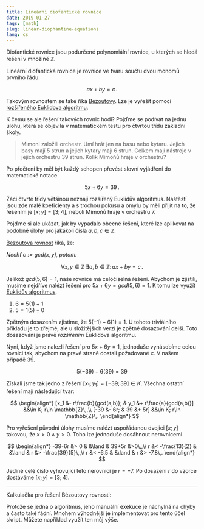 ```yaml
---
title: Lineární diofantické rovnice
date: 2019-01-27
tags: [math]
slug: linear-diophantine-equations
lang: cs
---
```



Diofantické rovnice jsou <span class="hint" title="mající více neznámých, než rovností">podurčené</span> polynomiální rovnice, u kterých se hledá
řešení v množině $\mathbb{Z}$.

Lineární diofantická rovnice je rovnice ve tvaru součtu dvou monomů prvního řádu:

$$
ax+by=c\,.
$$

Takovým rovnostem se také říká [Bézoutovy](https://cs.wikipedia.org/wiki/B%C3%A9zoutova_rovnost). Lze je vyřešit pomocí [rozšířeného Euklidova algoritmu](https://cs.wikipedia.org/wiki/Roz%C5%A1%C3%AD%C5%99en%C3%BD_Eukleid%C5%AFv_algoritmus).

K čemu se ale řešení takových rovnic hodí? Pojďme se podívat na jednu úlohu,
která se objevila v matematickém testu pro čtvrtou třídu základní školy.

> Mimoni založili orchestr. Umí hrát jen na basu nebo kytaru. Jejich basy mají 5 strun a jejich kytary mají 6 strun. Celkem mají nástroje v jejich orchestru 39 strun. Kolik Mimoňů hraje v orchestru?

Po přečtení by měl být každý schopen převést slovní vyjádření do matematické notace

$$
5x+6y=39\,.
$$

Žáci čtvrté třídy většinou neznají rozšířený Euklidův algoritmus. Naštěstí jsou
zde malé koeficienty a s trochou pokusu a omylu by měli přijít na to, že řešením
je $[x;y]=[3;4]$, neboli Mimoňů hraje v orchestru 7.

Pojďme si ale ukázat, jak by vypadalo obecné řešení, které lze aplikovat na
podobné úlohy pro jakákoli čísla $a, b, c\in \mathbb{Z}$.

[Bézoutova rovnost](https://cs.wikipedia.org/wiki/B%C3%A9zoutova_rovnost) říká,
že:

_Nechť $c:=gcd(x,y)$, potom:_

$$
\forall x,y\in\mathbb{Z}\ \exists a,b\in\mathbb{Z}\colon ax+by=c\,.
$$

Jelikož $gcd(5,6)=1$, naše rovnice má celočíselná řešení. Abychom je zjistili, musíme
nejdříve nalézt řešení pro $5x+6y=gcd(5,6)=1$. K tomu lze využít [Euklidův algoritmus](https://cs.wikipedia.org/wiki/Eukleid%C5%AFv_algoritmus).

1. $6=5(1)+1$
2. $5=1(5)+0$

Zpětným dosazením zjistíme, že
$5(-1)+6(1)=1$. U tohoto triviálního příkladu je to zřejmé, ale u složitějších verzí
je zpětné dosazování delší. Toto dosazování je právě _rozšířením_ Euklidova algoritmu.

Nyní, když jsme nalezli řešení pro $5x+6y=1$, jednoduše vynásobíme celou rovnici tak,
abychom na pravé straně dostali požadované $c$. V našem případě 39.

$$
5(-39)+6(39)=39
$$

Získali jsme tak jedno z řešení $[x_1;y_1]=[-39;39]\in K$. Všechna ostatní řešení mají
následující tvar:

$$
\begin{align*}
[x_1 &- r\frac{b}{gcd(a,b)}; & y_1 &+ r\frac{a}{gcd(a,b)}] &&\in K; r\in \mathbb{Z}\,,\\
[-39 &- 6r; & 39 &+ 5r] &&\in K; r\in \mathbb{Z}\,.
\end{align*}
$$

Pro vyřešení původní úlohy musíme nalézt uspořádanou dvojici $[x;y]$ takovou, že $x>0\wedge y>0$. Toho lze jednoduše dosáhnout nerovnicemi.

$$
\begin{align*}
-39-6r &> 0 & &\land  & 39+5r &>0\,,\\
r &< -\frac{13}{2} & &\land & r &> -\frac{39}{5}\,,\\
r &< -6.5 & &\land & r &> -7.8\,.
\end{align*}
$$

Jediné celé číslo vyhovující této nerovnici je $r=-7$. Po dosazení $r$ do vzorce dostáváme
$[x;y]=[3;4]$.

---

Kalkulačka pro řešení Bézoutovy rovnosti:

<Ldes client:load />

Protože se jedná o algoritmus, jeho manuální exekuce je náchylná na chyby a často také fádní.
Mnohem výhodnější je implementovat pro tento účel skript.
Můžete například využít ten můj výše.
